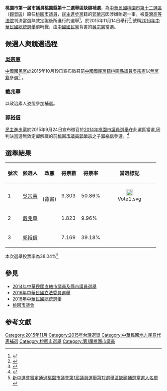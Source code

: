 '''桃園市第一屆市議員桃園縣第十二選舉區缺額補選'''，為[[中華民國|中華民國]][[桃園市|桃園市]][[桃園市議會|第十二選區]]（[[觀音區|觀音區]]）原任[[桃園市議員|桃園市議員]]，[[民主進步黨|民主進步黨]]籍的[[郭榮宗_(桃園市)|郭榮宗]]因涉嫌賄選一事，被[[臺灣高等法院|臺灣高等法院]]判決當選無效定讞後所進行的選舉<ref>{{Cite web |url=http://udn.com/news/story/6656/1142491 |title=桃園市議員郭榮宗當選無效 |accessdate=2016-07-23 |archive-date=2015-09-25 |archive-url=https://web.archive.org/web/20150925145007/http://udn.com/news/story/6656/1142491 |dead-url=no }}</ref>，於2015年11月14日舉行<ref>{{Cite web |url=http://web.cec.gov.tw/files/15-1000-27553,c6015-1.php?Lang=zh-tw |title=中選會新聞稿 |accessdate=2016-07-23 |archive-date=2016-01-18 |archive-url=https://web.archive.org/web/20160118230601/http://web.cec.gov.tw/files/15-1000-27553,c6015-1.php?Lang=zh-tw |dead-url=no }}</ref>,號稱[[2016年中華民國總統選舉|2016年中華民國總統選舉]]前哨戰，由[[中國國民黨|中國國民黨]]背書的[[吳宗憲_(桃園縣議員)|吳宗憲]]當選。

== 候選人與競選過程 ==
=== [[吳宗憲_(桃園縣議員)|吳宗憲]] ===
[[中國國民黨|中國國民黨]]於2015年10月19日宣布徵召前[[中國國民黨籍|中國國民黨籍]][[桃園縣議員|桃園縣議員]][[吳宗憲_(桃園縣議員)|吳宗憲]]以[[無黨籍|無黨籍]]參選<ref>{{Cite web |url=http://udn.com/news/story/7324/1214237 |title=觀音區議員補選 「國民黨缺席」 |accessdate=2016-07-23 |archive-date=2015-11-26 |archive-url=https://web.archive.org/web/20151126053614/http://udn.com/news/story/7324/1214237 |dead-url=no }}</ref>
。
=== [[戴兆華|戴兆華]] ===
以政治素人姿態參加補選。
=== [[郭裕信|郭裕信]] ===
[[民主進步黨|民主進步黨]]於2015年9月24日宣布徵召於[[2014年中華民國直轄市議員及縣市議員選舉|2014年桃園市議員選舉]]在此選區當選,因判決當選無效定讞解職的前[[桃園市議員|桃園市議員]][[郭榮宗_(桃園市)|郭榮宗]]之子[[郭裕信|郭裕信]]參選。<ref>{{Cite web |url=http://udn.com/news/story/6656/1206395 |title=桃園觀音區議員補選 綠政二代郭裕信登記 |accessdate=2016-07-23 |archive-date=2015-11-21 |archive-url=https://web.archive.org/web/20151121111706/http://udn.com/news/story/6656/1206395 |dead-url=no }}</ref>

==選舉結果==
{|class=wikitable
!號次!!候選人!!政黨!!得票數!!得票率!!當選標記
|-
|1||[[吳宗憲_(桃園縣議員)|吳宗憲]]||{{nonp}}<br>({{KMT}}背書)||9.303||50.86%||<div align="center">[[File:Vote1.svg|20px]]
|-
|2||[[戴兆華|戴兆華]]||{{nonp}}||1.823||9.96%||
|-
|3||[[郭裕信|郭裕信]]||{{Dpp}}||7.169||39.18%||
|}
本次選舉投票率為38.04%<ref>[http://web.cec.gov.tw/files/15-1000-28253,c6015-1.php?Lang=zh-tw 新中選會審定通過桃園市議會第1屆議員選舉第12選舉區缺額補選當選人名單]{{dead link|date=2018年5月 |bot=InternetArchiveBot |fix-attempted=yes }}</ref>

== 參見 ==
*[[2014年中華民國直轄市議員及縣市議員選舉|2014年中華民國直轄市議員及縣市議員選舉]]
*[[2016年中華民國立法委員選舉|2016年中華民國立法委員選舉]]
*[[2016年中華民國總統選舉|2016年中華民國總統選舉]]
*[[桃園市議會|桃園市議會]]

==参考文獻==
{{reflist}}

{{Portal bar|臺灣|桃園|政治}}

[[Category:2015年11月|Category:2015年11月]]
[[Category:2015年台灣選舉|Category:2015年台灣選舉]]
[[Category:中華民國地方民意代表補選|Category:中華民國地方民意代表補選]]
[[Category:桃園市選舉|Category:桃園市選舉]]
[[Category:第1屆桃園市議員|Category:第1屆桃園市議員]]
